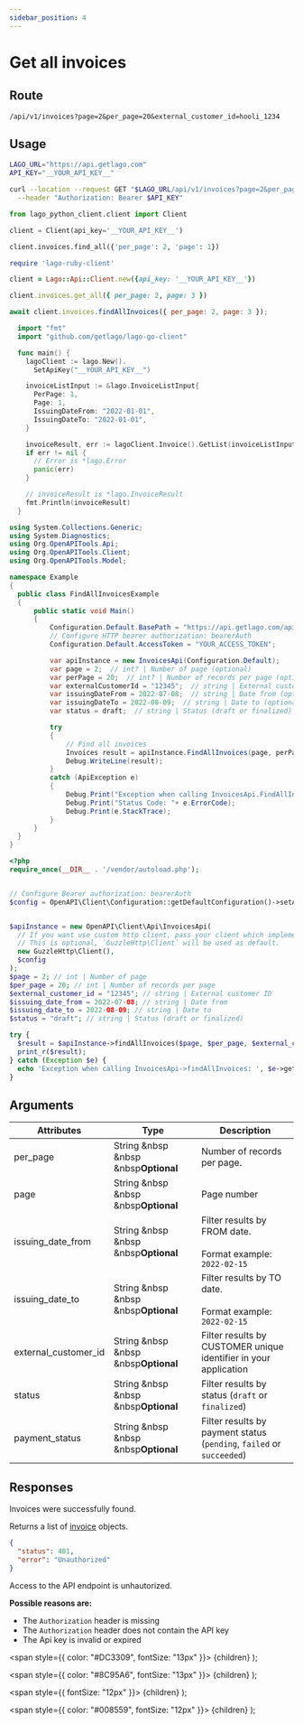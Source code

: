 ```yaml
---
sidebar_position: 4
---
```



# Get all invoices

## Route

```curl title="GET"
/api/v1/invoices?page=2&per_page=20&external_customer_id=hooli_1234
```

## Usage

<Tabs groupId="prog-language">
  <TabItem value="curl" label="Curl" default>

  ```bash
  LAGO_URL="https://api.getlago.com"
  API_KEY="__YOUR_API_KEY__"

  curl --location --request GET "$LAGO_URL/api/v1/invoices?page=2&per_page=20&external_customer_id=hooli_1234" \
    --header "Authorization: Bearer $API_KEY"
  ```
  </TabItem>

  <TabItem value="python" label="Python">

  ```python
  from lago_python_client.client import Client

  client = Client(api_key='__YOUR_API_KEY__')

  client.invoices.find_all({'per_page': 2, 'page': 1})
  ```
  </TabItem>

  <TabItem value="ruby" label="Ruby">

  ```ruby
  require 'lago-ruby-client'

  client = Lago::Api::Client.new({api_key: '__YOUR_API_KEY__'})

  client.invoices.get_all({ per_page: 2, page: 3 })
  ```
  </TabItem>

  <TabItem value="javascript" label="Javascript">

  ```javascript
  await client.invoices.findAllInvoices({ per_page: 2, page: 3 });
  ```
  </TabItem>

  <TabItem value="go" label="Go">

  ```go
    import "fmt"
    import "github.com/getlago/lago-go-client"

    func main() {
      lagoClient := lago.New().
        SetApiKey("__YOUR_API_KEY__")

      invoiceListInput := &lago.InvoiceListInput{
        PerPage: 1,
        Page: 1,
        IssuingDateFrom: "2022-01-01",
        IssuingDateTo: "2022-01-01",
      }

      invoiceResult, err := lagoClient.Invoice().GetList(invoiceListInput)
      if err != nil {
        // Error is *lago.Error
        panic(err)
      }

      // invoiceResult is *lago.InvoiceResult
      fmt.Println(invoiceResult)
    }
  ```

  </TabItem>

  <TabItem value="csharp" label="C#">

  ```csharp
using System.Collections.Generic;
using System.Diagnostics;
using Org.OpenAPITools.Api;
using Org.OpenAPITools.Client;
using Org.OpenAPITools.Model;

namespace Example
{
    public class FindAllInvoicesExample
    {
        public static void Main()
        {
            Configuration.Default.BasePath = "https://api.getlago.com/api/v1";
            // Configure HTTP bearer authorization: bearerAuth
            Configuration.Default.AccessToken = "YOUR_ACCESS_TOKEN";

            var apiInstance = new InvoicesApi(Configuration.Default);
            var page = 2;  // int? | Number of page (optional) 
            var perPage = 20;  // int? | Number of records per page (optional) 
            var externalCustomerId = "12345";  // string | External customer ID (optional) 
            var issuingDateFrom = 2022-07-08;  // string | Date from (optional) 
            var issuingDateTo = 2022-08-09;  // string | Date to (optional) 
            var status = draft;  // string | Status (draft or finalized) (optional) 

            try
            {
                // Find all invoices
                Invoices result = apiInstance.FindAllInvoices(page, perPage, externalCustomerId, issuingDateFrom, issuingDateTo, status);
                Debug.WriteLine(result);
            }
            catch (ApiException e)
            {
                Debug.Print("Exception when calling InvoicesApi.FindAllInvoices: " + e.Message );
                Debug.Print("Status Code: "+ e.ErrorCode);
                Debug.Print(e.StackTrace);
            }
        }
    }
}
  ```

  </TabItem>
  <TabItem value="php" label="PHP">

  ```php
<?php
require_once(__DIR__ . '/vendor/autoload.php');


// Configure Bearer authorization: bearerAuth
$config = OpenAPI\Client\Configuration::getDefaultConfiguration()->setAccessToken('YOUR_ACCESS_TOKEN');


$apiInstance = new OpenAPI\Client\Api\InvoicesApi(
    // If you want use custom http client, pass your client which implements `GuzzleHttp\ClientInterface`.
    // This is optional, `GuzzleHttp\Client` will be used as default.
    new GuzzleHttp\Client(),
    $config
);
$page = 2; // int | Number of page
$per_page = 20; // int | Number of records per page
$external_customer_id = "12345"; // string | External customer ID
$issuing_date_from = 2022-07-08; // string | Date from
$issuing_date_to = 2022-08-09; // string | Date to
$status = "draft"; // string | Status (draft or finalized)

try {
    $result = $apiInstance->findAllInvoices($page, $per_page, $external_customer_id, $issuing_date_from, $issuing_date_to, $status);
    print_r($result);
} catch (Exception $e) {
    echo 'Exception when calling InvoicesApi->findAllInvoices: ', $e->getMessage(), PHP_EOL;
}
  ```

  </TabItem>
</Tabs>

## Arguments

| Attributes | Type | Description |
|--|--|--|
| per_page | String &nbsp &nbsp &nbsp<Optional>**Optional**</Optional> | Number of records per page. |
| page | String &nbsp &nbsp &nbsp<Optional>**Optional**</Optional> | Page number |
| issuing_date_from | String &nbsp &nbsp &nbsp<Optional>**Optional**</Optional> | Filter results by FROM date.<br></br>Format example: `2022-02-15` |
| issuing_date_to | String &nbsp &nbsp &nbsp<Optional>**Optional**</Optional> | Filter results by TO date.<br></br>Format example: `2022-02-15` |
| external_customer_id | String &nbsp &nbsp &nbsp<Optional>**Optional**</Optional> | Filter results by CUSTOMER unique identifier in your application |
| status | String &nbsp &nbsp &nbsp<Optional>**Optional**</Optional> | Filter results by status (`draft` or `finalized`) |
| payment_status | String &nbsp &nbsp &nbsp<Optional>**Optional**</Optional> | Filter results by payment status (`pending`, `failed` or `succeeded`) |

## Responses

<Tabs>
  <TabItem value="200" label="HTTP 200" default>
  Invoices were successfully found.

  Returns a list of [invoice](./invoice-object) objects.
  </TabItem>

  <TabItem value="401" label="HTTP 401">

  ```json
  {
    "status": 401,
    "error": "Unauthorized"
  }
  ```

  Access to the API endpoint is unhautorized.

  **Possible reasons are:**
  * The `Authorization` header is missing
  * The `Authorization` header does not contain the API key
  * The Api key is invalid or expired


  </TabItem>


</Tabs>



  <span
    style={{
      color: "#DC3309",
      fontSize: "13px"
    }}>
    {children}
  </span>
);

  <span
    style={{
      color: "#8C95A6",
      fontSize: "13px"
    }}>
    {children}
  </span>
);

  <span
    style={{
      fontSize: "12px"
    }}>
    {children}
  </span>
);

  <span
    style={{
      color: "#008559",
      fontSize: "12px"
    }}>
    {children}
  </span>
);
